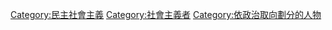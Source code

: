 [[Category:民主社會主義|Category:民主社會主義]]
[[Category:社會主義者|Category:社會主義者]]
[[Category:依政治取向劃分的人物|Category:依政治取向劃分的人物]]